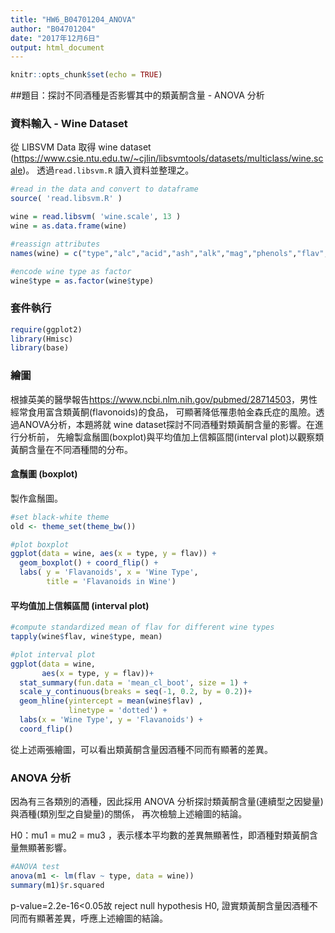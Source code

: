 ---
title: "HW6_B04701204_ANOVA"
author: "B04701204"
date: "2017年12月6日"
output: html_document
---

```{r setup, include=FALSE}
knitr::opts_chunk$set(echo = TRUE)
```

##題目：探討不同酒種是否影響其中的類黃酮含量 - ANOVA 分析

### 資料輸入 - Wine Dataset

從 LIBSVM Data 取得 wine dataset (<https://www.csie.ntu.edu.tw/~cjlin/libsvmtools/datasets/multiclass/wine.scale>)。
透過`read.libsvm.R` 讀入資料並整理之。

```{r source}
#read in the data and convert to dataframe
source( 'read.libsvm.R' )
```

```{r read}
wine = read.libsvm( 'wine.scale', 13 )
wine = as.data.frame(wine)

#reassign attributes
names(wine) = c("type","alc","acid","ash","alk","mag","phenols","flav","nonflav","proanth","color","hue","OD","proline")

#encode wine type as factor
wine$type = as.factor(wine$type)
```

### 套件執行
```{r library}
require(ggplot2)
library(Hmisc)
library(base)
```

### 繪圖

根據英美的醫學報告<https://www.ncbi.nlm.nih.gov/pubmed/28714503>，男性經常食用富含類黃酮(flavonoids)的食品，
可顯著降低罹患帕金森氏症的風險。透過ANOVA分析，本題將就 wine dataset探討不同酒種對類黃酮含量的影響。在進行分析前，
先繪製盒鬚圖(boxplot)與平均值加上信賴區間(interval plot)以觀察類黃酮含量在不同酒種間的分布。

#### 盒鬚圖 (boxplot)

製作盒鬚圖。

```{r boxplot}
#set black-white theme
old <- theme_set(theme_bw())

#plot boxplot
ggplot(data = wine, aes(x = type, y = flav)) +
  geom_boxplot() + coord_flip() +
  labs( y = 'Flavanoids', x = 'Wine Type', 
        title = 'Flavanoids in Wine')
```

#### 平均值加上信賴區間 (interval plot)

```{r intplot}
#compute standardized mean of flav for different wine types
tapply(wine$flav, wine$type, mean)

#plot interval plot
ggplot(data = wine, 
       aes(x = type, y = flav))+
  stat_summary(fun.data = 'mean_cl_boot', size = 1) +
  scale_y_continuous(breaks = seq(-1, 0.2, by = 0.2))+
  geom_hline(yintercept = mean(wine$flav) , 
             linetype = 'dotted') +
  labs(x = 'Wine Type', y = 'Flavanoids') +
  coord_flip()
```

從上述兩張繪圖，可以看出類黃酮含量因酒種不同而有顯著的差異。

### ANOVA 分析

因為有三各類別的酒種，因此採用 ANOVA 分析探討類黃酮含量(連續型之因變量)與酒種(類別型之自變量)的關係，
再次檢驗上述繪圖的結論。

H0：mu1 = mu2 = mu3 ，表示樣本平均數的差異無顯著性，即酒種對類黃酮含量無顯著影響。

```{r anova}
#ANOVA test
anova(m1 <- lm(flav ~ type, data = wine))
summary(m1)$r.squared
```

p-value=2.2e-16<0.05故 reject null hypothesis H0, 證實類黃酮含量因酒種不同而有顯著差異，呼應上述繪圖的結論。